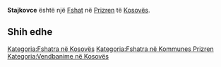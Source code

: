 {{Fshat në Kosovës
 | Emri                = Stajkovce
| srp_N_name = Stajkovce
| srp_N_FULL_NAME_RO = Stajkovce
| srp_N_FULL_NAME_ND_RO = Stajkovce
| srp_N_SORT_NAME_RG = STAJKOVCE
| srp_N_FULL_NAME_RG = Stajkovce
| srp_N_FULL_NAME_ND_RG = Stajkovce
| std_V_name = Staikovci
| std_V_FULL_NAME_RO = Staikovci
| std_V_FULL_NAME_ND_RO = Staikovci
| std_V_SORT_NAME_RG = STAIKOVCI
| std_V_FULL_NAME_RG = Staikovci
| std_V_FULL_NAME_ND_RG = Staikovci

 | Emri (Rasa dhanore) = 
 | Figura              = 
 | Shteti              = Kosovo
 | Komuna              = Prizren
 | Kodi postar         = 
 | Sipërfaqja          = 

 | Popullsia           = 

 | Regj. i popullsisë  = 
 | Dend. e popullsisë  = 
 | Faqja zyrtare       = 
 <!--- Koordinatat ----> 
 | Gjerësia            = 42.168611
 | Gjatësia            = 20.845278
 | Lartësia            = 
}}
'''Stajkovce''' është një [[Fshat]] në [[Prizren]] të [[Kosovës]].

<!-- == Gjeografia == -->
<!-- == Historia == -->
<!-- == Demografia == -->
== Shih edhe ==
{{Komuna Prizren}}
{{Kosovo-Administrata-Cung}}

[[Kategoria:Fshatra në Kosovës]]
[[Kategoria:Fshatra në Kommunes Prizren]]
[[Kategoria:Vendbanime në Kosovës]]